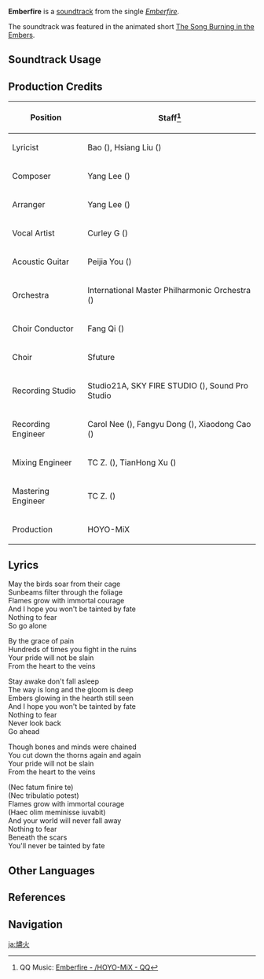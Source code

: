{{See also|The Song Burning in the Embers (Soundtrack)}}
{{Soundtrack Infobox
|image       = Emberfire.png
|releaseDate = 2024-04-18
|album       = Emberfire (Album)
|number      = 1
|featured    = 
|featured_disc= 
|youtube_id  = eA9PCA9AhSw
|spotify_id  = 6goNk1M5gXZgcAPsJ7TsaH
|previous    = 
|next        = Emberfire - Instrumental
}}
'''Emberfire''' is a [[soundtrack]] from the single ''[[Emberfire (Album)|Emberfire]]''.

The soundtrack was featured in the animated short [[The Song Burning in the Embers]].

==Soundtrack Usage==
{{Soundtrack Usage|mediaoriginal=1}}

==Production Credits==
{| class="wikitable"
! Position
! Staff<ref>QQ Music: [https://y.qq.com/n/ryqq/songDetail/002E0Xl92dNK1D {{zh|烬火}} Emberfire - {{zh|希林娜依高}}/HOYO-MiX - QQ{{zh|音乐}}]</ref>
|-
! Lyricist
| Bao ({{zh|三宝}}), Hsiang Liu ({{zh|项柳}})
|-
! Composer
| Yang Lee ({{zh|李洋}})
|-
! Arranger
| Yang Lee ({{zh|李洋}})
|-
! Vocal Artist
| Curley G ({{zh|希林娜依·高}})
|-
! Acoustic Guitar
| Peijia You ({{zh|尤裴佳}})
|-
! Orchestra
| International Master Philharmonic Orchestra ({{zh|国际首席爱乐乐团}})
|-
! Choir Conductor
| Fang Qi ({{zh|齐放}})
|-
! Choir
| Sfuture{{zh|艺术团}}
|-
! Recording Studio
| Studio21A, SKY FIRE STUDIO ({{zh|九紫天诚录音棚}}), Sound Pro Studio
|-
! Recording Engineer
| Carol Nee ({{zh|倪涵文}}), Fangyu Dong ({{zh|董方昱}}), Xiaodong Cao ({{zh|曹晓冬}})
|-
! Mixing Engineer
| TC Z. ({{zh|周天澈}}), TianHong Xu ({{zh|徐天鸿}})
|-
! Mastering Engineer
| TC Z. ({{zh|周天澈}})
|-
! Production
| HOYO-MiX
|}

==Lyrics==
May the birds soar from their cage<br>
Sunbeams filter through the foliage<br>
Flames grow with immortal courage<br>
And I hope you won't be tainted by fate<br>
Nothing to fear<br>
So go alone

By the grace of pain<br>
Hundreds of times you fight in the ruins<br>
Your pride will not be slain<br>
From the heart to the veins

Stay awake don't fall asleep<br>
The way is long and the gloom is deep<br>
Embers glowing in the hearth still seen<br>
And I hope you won't be tainted by fate<br>
Nothing to fear<br>
Never look back<br>
Go ahead

Though bones and minds were chained<br>
You cut down the thorns again and again<br>
Your pride will not be slain<br>
From the heart to the veins

(Nec fatum finire te)<br>
(Nec tribulatio potest)<br>
Flames grow with immortal courage<br>
(Haec olim meminisse iuvabit)<br>
And your world will never fall away<br>
Nothing to fear<br>
Beneath the scars<br>
You'll never be tainted by fate

==Other Languages==
{{Other Languages
|en      = Emberfire
|zhs     = 烬火
|zhs_rm  = Jìnhuǒ
|zht     = 
|zht_rm  = 
|zh_tl   = 
|ja      = 
|ja_rm   = 
|ja_tl   = 
}}

==References==
{{Reflist}}

==Navigation==
{{Soundtrack Navbox|Emberfire (Album)}}

[[ja:燼火]]